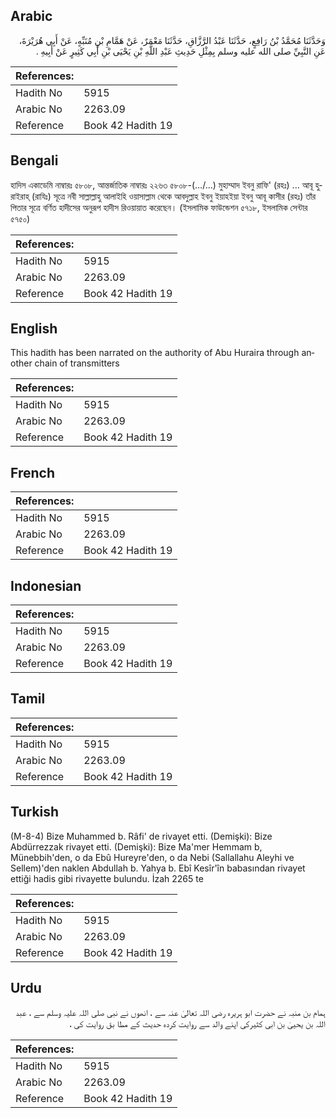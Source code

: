 ## Arabic


<div dir="rtl" lang="ar" style={{fontSize:'larger',backgroundColor:'#f8f9fa',padding:20}}>
وَحَدَّثَنَا مُحَمَّدُ بْنُ رَافِعٍ، حَدَّثَنَا عَبْدُ الرَّزَّاقِ، حَدَّثَنَا مَعْمَرٌ، عَنْ هَمَّامِ بْنِ مُنَبِّهٍ، عَنْ أَبِي هُرَيْرَةَ، عَنِ النَّبِيِّ صلى الله عليه وسلم بِمِثْلِ حَدِيثِ عَبْدِ اللَّهِ بْنِ يَحْيَى بْنِ أَبِي كَثِيرٍ عَنْ أَبِيهِ ‏.‏
</div>
<div style={{backgroundColor:'#f8f9fa',padding:20, marginBottom: 10}}><table> <thead> <tr> <th>References:</th> <th></th> </tr> </thead> <tbody><tr><td>Hadith No</td><td>5915</td></tr><tr><td>Arabic No</td><td>2263.09</td></tr><tr><td>Reference</td><td>Book 42 Hadith 19</td></tr></tbody></table></div>

## Bengali


<div dir="ltr" lang="bn" style={{fontSize:'larger',backgroundColor:'#f8f9fa',padding:20}}>
হাদিস একাডেমি নাম্বারঃ ৫৮০৮, আন্তর্জাতিক নাম্বারঃ ২২৬৩ ৫৮০৮-(…/...) মুহাম্মাদ ইবনু রাফি' (রহঃ) ... আবূ হুরাইরাহ্ (রাযিঃ) সূত্রে নবী সাল্লাল্লাহু আলাইহি ওয়াসাল্লাম থেকে আবদুল্লাহ ইবনু ইয়াহইয়া ইবনু আবূ কাসীর (রহঃ) তাঁর পিতার সূত্রে বর্ণিত হাদীসের অনুরূপ হাদীস রিওয়ায়াত করেছেন। (ইসলামিক ফাউন্ডেশন ৫৭১৮, ইসলামিক সেন্টার ৫৭৫০)
</div>
<div style={{backgroundColor:'#f8f9fa',padding:20, marginBottom: 10}}><table> <thead> <tr> <th>References:</th> <th></th> </tr> </thead> <tbody><tr><td>Hadith No</td><td>5915</td></tr><tr><td>Arabic No</td><td>2263.09</td></tr><tr><td>Reference</td><td>Book 42 Hadith 19</td></tr></tbody></table></div>

## English


<div dir="ltr" lang="en" style={{fontSize:'larger',backgroundColor:'#f8f9fa',padding:20}}>
This hadith has been narrated on the authority of Abu Huraira through another chain of transmitters
</div>
<div style={{backgroundColor:'#f8f9fa',padding:20, marginBottom: 10}}><table> <thead> <tr> <th>References:</th> <th></th> </tr> </thead> <tbody><tr><td>Hadith No</td><td>5915</td></tr><tr><td>Arabic No</td><td>2263.09</td></tr><tr><td>Reference</td><td>Book 42 Hadith 19</td></tr></tbody></table></div>

## French


<div dir="ltr" lang="fr" style={{fontSize:'larger',backgroundColor:'#f8f9fa',padding:20}}>

</div>
<div style={{backgroundColor:'#f8f9fa',padding:20, marginBottom: 10}}><table> <thead> <tr> <th>References:</th> <th></th> </tr> </thead> <tbody><tr><td>Hadith No</td><td>5915</td></tr><tr><td>Arabic No</td><td>2263.09</td></tr><tr><td>Reference</td><td>Book 42 Hadith 19</td></tr></tbody></table></div>

## Indonesian


<div dir="ltr" lang="id" style={{fontSize:'larger',backgroundColor:'#f8f9fa',padding:20}}>

</div>
<div style={{backgroundColor:'#f8f9fa',padding:20, marginBottom: 10}}><table> <thead> <tr> <th>References:</th> <th></th> </tr> </thead> <tbody><tr><td>Hadith No</td><td>5915</td></tr><tr><td>Arabic No</td><td>2263.09</td></tr><tr><td>Reference</td><td>Book 42 Hadith 19</td></tr></tbody></table></div>

## Tamil


<div dir="ltr" lang="ta" style={{fontSize:'larger',backgroundColor:'#f8f9fa',padding:20}}>

</div>
<div style={{backgroundColor:'#f8f9fa',padding:20, marginBottom: 10}}><table> <thead> <tr> <th>References:</th> <th></th> </tr> </thead> <tbody><tr><td>Hadith No</td><td>5915</td></tr><tr><td>Arabic No</td><td>2263.09</td></tr><tr><td>Reference</td><td>Book 42 Hadith 19</td></tr></tbody></table></div>

## Turkish


<div dir="ltr" lang="tr" style={{fontSize:'larger',backgroundColor:'#f8f9fa',padding:20}}>
(M-8-4) Bize Muhammed b. Râfi' de rivayet etti. (Demişki): Bize Abdürrezzak rivayet etti. (Demişki): Bize Ma'mer Hemmam b, Münebbih'den, o da Ebû Hureyre'den, o da Nebi (Sallallahu Aleyhi ve Sellem)'den naklen Abdullah b. Yahya b. Ebî Kesîr'în babasından rivayet ettiği hadis gibi rivayette bulundu. İzah 2265 te
</div>
<div style={{backgroundColor:'#f8f9fa',padding:20, marginBottom: 10}}><table> <thead> <tr> <th>References:</th> <th></th> </tr> </thead> <tbody><tr><td>Hadith No</td><td>5915</td></tr><tr><td>Arabic No</td><td>2263.09</td></tr><tr><td>Reference</td><td>Book 42 Hadith 19</td></tr></tbody></table></div>

## Urdu


<div dir="rtl" lang="ur" style={{fontSize:'larger',backgroundColor:'#f8f9fa',padding:20}}>
ہمام بن منبہ نے حضرت ابو ہریرہ رضی اللہ تعالیٰ عنہ سے ، انھوں نے نبی صلی اللہ علیہ وسلم سے ، عبد اللہ بن یحییٰ بن ابی کثیرکی اپنے والد سے روایت کردہ حدیث کے مطا بق روایت کی ،
</div>
<div style={{backgroundColor:'#f8f9fa',padding:20, marginBottom: 10}}><table> <thead> <tr> <th>References:</th> <th></th> </tr> </thead> <tbody><tr><td>Hadith No</td><td>5915</td></tr><tr><td>Arabic No</td><td>2263.09</td></tr><tr><td>Reference</td><td>Book 42 Hadith 19</td></tr></tbody></table></div>